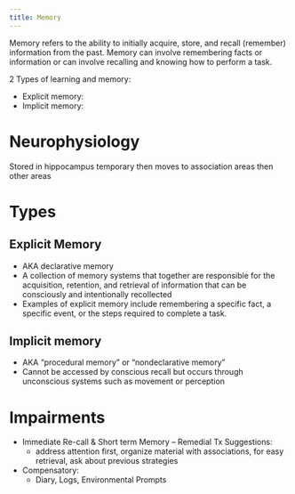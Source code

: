 ```yaml
---
title: Memory
---
```


Memory refers to the ability to initially acquire, store, and recall (remember) information from the past.
Memory can involve remembering facts or information or can involve recalling and knowing how to perform a task.

2 Types of learning and memory:

- Explicit memory:
- Implicit memory:



# Neurophysiology

Stored in hippocampus temporary then moves to association areas then other areas

# Types

## Explicit Memory

- AKA declarative memory
- A collection of memory systems that together are responsible for the acquisition, retention, and retrieval of information that can be consciously and intentionally recollected
- Examples of explicit memory include remembering a specific fact, a specific event, or the steps required to complete a task.

## Implicit memory

- AKA "procedural memory" or "nondeclarative memory"
- Cannot be accessed by conscious recall but occurs through unconscious systems such as movement or perception

# Impairments

- Immediate Re-call & Short term Memory – Remedial Tx Suggestions:
    - address attention first, organize material with associations, for easy retrieval, ask about previous strategies
- Compensatory: 
    - Diary, Logs, Environmental Prompts
